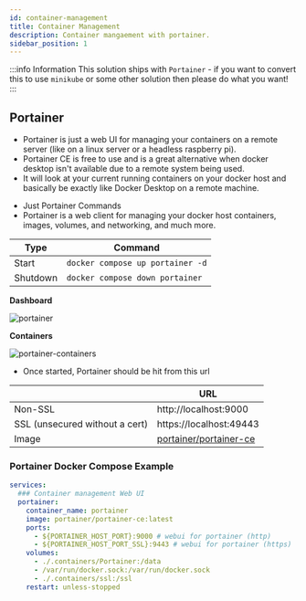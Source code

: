 ```yaml
---
id: container-management
title: Container Management
description: Container mangaement with portainer.
sidebar_position: 1
---
```


:::info Information
This solution ships with `Portainer` - if you want to convert this to use `minikube` or some other solution then please do what you want!
:::

## Portainer

- Portainer is just a web UI for managing your containers on a remote server (like on a linux server or a headless raspberry pi).
- Portainer CE is free to use and is a great alternative when docker desktop isn't available due to a remote system being used.
- It will look at your current running containers on your docker host and basically be exactly like Docker Desktop on a remote machine.

* Just Portainer Commands
* Portainer is a web client for managing your docker host containers, images, volumes, and networking, and much more.

| Type     | Command                          |
| -------- | -------------------------------- |
| Start    | `docker compose up portainer -d` |
| Shutdown | `docker compose down portainer`  |

**Dashboard**

<img src="/Home-Media-Docker/img/portainer-dashboard.png" alt="portainer" />

**Containers**

<img
  src="/Home-Media-Docker/img/portainer-containers.png"
  alt="portainer-containers"
/>

- Once started, Portainer should be hit from this url

|                                | URL                                                                       |
| ------------------------------ | ------------------------------------------------------------------------- |
| Non-SSL                        | http://localhost:9000                                                     |
| SSL (unsecured without a cert) | https://localhost:49443                                                   |
| Image                          | [portainer/portainer-ce](https://hub.docker.com/r/portainer/portainer-ce) |

### Portainer Docker Compose Example

```yaml
services:
  ### Container management Web UI
  portainer:
    container_name: portainer
    image: portainer/portainer-ce:latest
    ports:
      - ${PORTAINER_HOST_PORT}:9000 # webui for portainer (http)
      - ${PORTAINER_HOST_PORT_SSL}:9443 # webui for portainer (https)
    volumes:
      - ./.containers/Portainer:/data
      - /var/run/docker.sock:/var/run/docker.sock
      - ./.containers/ssl:/ssl
    restart: unless-stopped

```